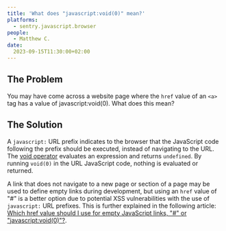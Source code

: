 ```yaml
---
title: 'What does "javascript:void(0)" mean?'
platforms: 
  - sentry.javascript.browser
people: 
  - Matthew C.
date: 
  2023-09-15T11:30:00+02:00
---
```


## The Problem

You may have come across a website page where the `href` value of an `<a>` tag has a value of javascript:void(0). What does this mean?

## The Solution

A `javascript:` URL prefix indicates to the browser that the JavaScript code following the prefix should be executed, instead of navigating to the URL. The [void operator](https://developer.mozilla.org/en-US/docs/Web/JavaScript/Reference/Operators/void) evaluates an expression and returns `undefined`. By running `void(0)` in the URL JavaScript code, nothing is evaluated or returned.

A link that does not navigate to a new page or section of a page may be used to define empty links during development, but using an `href` value of "#" is a better option due to potential XSS vulnerabilities with the use of `javascript:` URL prefixes. This is further explained in the following article: [Which href value should I use for empty JavaScript links, "#" or "javascript:void(0)"?](https://sentry.io/answers/which-href-value-should-i-use-for-empty-javascript-links/).
